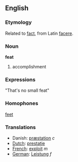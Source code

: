 ==English==
===Etymology===
Related to [[fact]], from Latin [[facere]].
=== Noun ===
'''feat'''

# accomplishment

===Expressions===

"That's no small feat"

===Homophones===

[[feet]]

===Translations===
* Danish: [[præstation]] ''c''
*[[Dutch]]: [[prestatie]]
*[[French]]: [[exploit]] ''m''
*[[German]]: [[Leistung]] ''f''